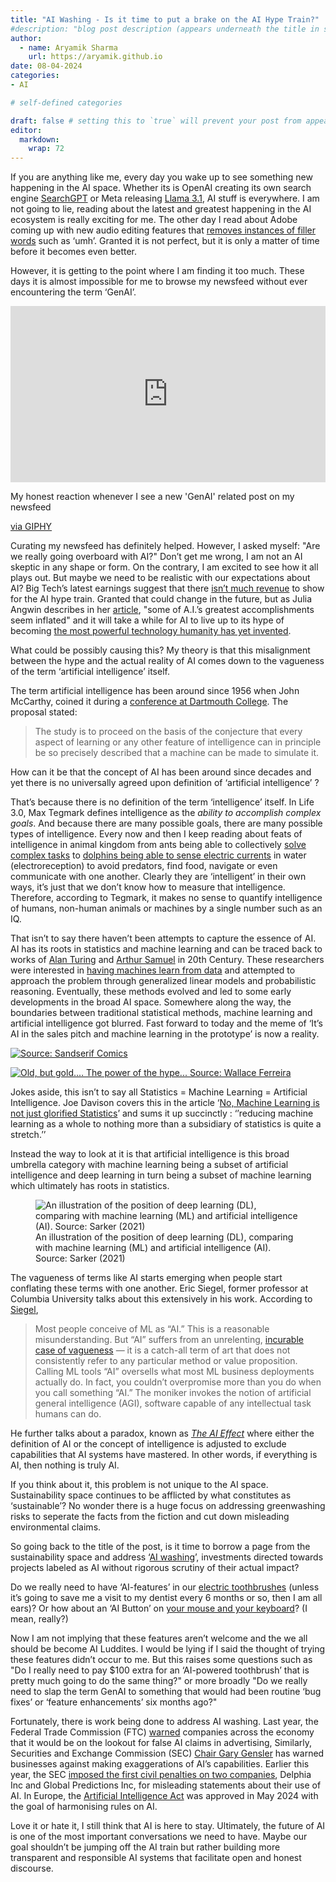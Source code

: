 ```yaml
---
title: "AI Washing - Is it time to put a brake on the AI Hype Train?"
#description: "blog post description (appears underneath the title in smaller text) which is included on the listing page"
author:
  - name: Aryamik Sharma
    url: https://aryamik.github.io
date: 08-04-2024
categories: 
- AI

# self-defined categories

draft: false # setting this to `true` will prevent your post from appearing on your listing page until you're ready!
editor: 
  markdown: 
    wrap: 72
---
```


If you are anything like me, every day you wake up to see something new
happening in the AI space. Whether its is OpenAI creating its own search
engine [SearchGPT](https://openai.com/index/searchgpt-prototype/) or
Meta releasing [Llama 3.1](https://llama.meta.com/), AI stuff is
everywhere. I am not going to lie, reading about the latest and greatest
happening in the AI ecosystem is really exciting for me. The other day I
read about Adobe coming up with new audio editing features that [removes
instances of filler
words](https://research.adobe.com/news/new-ai-features-make-audio-editing-easier/)
such as 'umh'. Granted it is not perfect, but it is only a matter of
time before it becomes even better.

However, it is getting to the point where I am finding it too much.
These days it is almost impossible for me to browse my newsfeed without
ever encountering the term 'GenAI'.

```{=html}
<div style="width:100%;height:0;padding-bottom:56%;position:relative;"><iframe src="https://giphy.com/embed/2Wim5ftHoDdJ1RNpuS" width="100%" height="100%" style="position:absolute" frameBorder="0" class="giphy-embed" allowFullScreen></iframe></div><p>My honest reaction whenever I see a new 'GenAI' related post on my newsfeed</p><p><a href="https://giphy.com/gifs/reaction-2Wim5ftHoDdJ1RNpuS">via GIPHY</a></p>
```
Curating my newsfeed has definitely helped. However, I asked myself:
\"Are we really going overboard with AI?\" Don't get me wrong, I am not
an AI skeptic in any shape or form. On the contrary, I am excited to see
how it all plays out. But maybe we need to be realistic with our
expectations about AI? Big Tech's latest earnings suggest that there
[isn't much
revenue](https://www.ctvnews.ca/business/has-the-ai-bubble-burst-wall-street-wonders-if-artificial-intelligence-will-ever-make-money-1.6987513)
to show for the AI hype train. Granted that could change in the future,
but as Julia Angwin describes in her
[article](https://archive.ph/LlvyG), \"some of A.I.'s greatest
accomplishments seem inflated\" and it will take a while for AI to live
up to its hype of becoming [the most powerful technology humanity has
yet
invented](https://time.com/6344160/a-year-in-time-ceo-interview-sam-altman/).

What could be possibly causing this? My theory is that this misalignment
between the hype and the actual reality of AI comes down to the
vagueness of the term 'artificial intelligence' itself.

The term artificial intelligence has been around since 1956 when John
McCarthy, coined it during a [conference at Dartmouth
College](http://www-formal.stanford.edu/jmc/history/dartmouth/dartmouth.html).
The proposal stated:

> The study is to proceed on the basis of the conjecture that every
> aspect of learning or any other feature of intelligence can in
> principle be so precisely described that a machine can be made to
> simulate it.

How can it be that the concept of AI has been around since decades and
yet there is no universally agreed upon definition of 'artificial
intelligence' ?

That's because there is no definition of the term 'intelligence' itself.
In Life 3.0, Max Tegmark defines intelligence as the *ability to
accomplish complex goals*. And because there are many possible goals,
there are many possible types of intelligence. Every now and then I keep
reading about feats of intelligence in animal kingdom from ants being
able to collectively [solve complex
tasks](https://elifesciences.org/articles/79638#s4) to [dolphins being
able to sense electric
currents](https://journals.biologists.com/jeb/article/226/22/jeb245845/334721/Passive-electroreception-in-bottlenose-dolphins)
in water (electroreception) to avoid predators, find food, navigate or
even communicate with one another. Clearly they are 'intelligent' in
their own ways, it's just that we don't know how to measure that
intelligence. Therefore, according to Tegmark, it makes no sense to
quantify intelligence of humans, non-human animals or machines by a
single number such as an IQ.

That isn't to say there haven't been attempts to capture the essence of
AI. AI has its roots in statistics and machine learning and can be
traced back to works of [Alan
Turing](https://academic.oup.com/mind/article/LIX/236/433/986238?login=false#164226651)
and [Arthur Samuel](https://ieeexplore.ieee.org/document/5389202) in
20th Century. These researchers were interested in [having machines
learn from data](http://aima.cs.berkeley.edu/) and attempted to approach
the problem through generalized linear models and probabilistic
reasoning. Eventually, these methods evolved and led to some early
developments in the broad AI space. Somewhere along the way, the
boundaries between traditional statistical methods, machine learning and
artificial intelligence got blurred. Fast forward to today and the meme
of 'It's AI in the sales pitch and machine learning in the prototype' is
now a reality.\

[![Source: Sandserif
Comics](images/1_x7P7gqjo8k2_bj2rTQWAfg.webp)](https://www.instagram.com/sandserifcomics/)

[![The power of the hype. Source: Wallace
Ferreira](images/1719070480784.jpeg){alt="Old, but gold.… The power of the hype... Source: Wallace Ferreira"}](https://www.linkedin.com/posts/wallace-ferreira-69065910_old-but-gold-the-power-of-the-hype-activity-7210304199601905664-imBH?utm_source=share&utm_medium=member_desktop)

Jokes aside, this isn't to say all Statistics = Machine Learning =
Artificial Intelligence. Joe Davison covers this in the article '[No,
Machine Learning is not just glorified
Statistics](https://towardsdatascience.com/no-machine-learning-is-not-just-glorified-statistics-26d3952234e3)'
and sums it up succinctly : ''reducing machine learning as a whole to
nothing more than a subsidiary of statistics is quite a stretch.''

Instead the way to look at it is that artificial intelligence is this
broad umbrella category with machine learning being a subset of
artificial intelligence and deep learning in turn being a subset of
machine learning which ultimately has roots in statistics.

![An illustration of the position of deep learning (DL), comparing with
machine learning (ML) and artificial intelligence (AI). Source: Sarker
(2021)](images/42979_2021_815_Fig2_HTML.png){alt="An illustration of the position of deep learning (DL), comparing with machine learning (ML) and artificial intelligence (AI). Source: Sarker (2021)"}

The vagueness of terms like AI starts emerging when people start
conflating these terms with one another. Eric Siegel, former professor
at Columbia University talks about this extensively in his work.
According to [Siegel](https://archive.ph/gUOmP),

> Most people conceive of ML as "AI." This is a reasonable
> misunderstanding. But "AI" suffers from an unrelenting, [incurable
> case of
> vagueness](https://www.aimyths.org/the-term-ai-has-a-clear-meaning)
> --- it is a catch-all term of art that does not consistently refer to
> any particular method or value proposition. Calling ML tools "AI"
> oversells what most ML business deployments actually do. In fact, you
> couldn't overpromise more than you do when you call something "AI."
> The moniker invokes the notion of artificial general intelligence
> (AGI), software capable of any intellectual task humans can do.

He further talks about a paradox, known as [*The AI
Effect*](https://cacm.acm.org/opinion/artificial-intelligence-past-and-future/)
where either the definition of AI or the concept of intelligence is
adjusted to exclude capabilities that AI systems have mastered. In other
words, if everything is AI, then nothing is truly AI.

If you think about it, this problem is not unique to the AI space.
Sustainability space continues to be afflicted by what constitutes as
'sustainable'? No wonder there is a huge focus on addressing
greenwashing risks to seperate the facts from the fiction and cut down
misleading environmental claims.

So going back to the title of the post, is it time to borrow a page from
the sustainability space and address '[AI
washing](https://theconversation.com/beware-businesses-claiming-to-use-trailblazing-technology-they-might-just-be-ai-washing-to-snare-investors-226717)',
investments directed towards projects labeled as AI without rigorous
scrutiny of their actual impact?

Do we really need to have 'AI-features' in our [electric
toothbrushes](https://arstechnica.com/gadgets/2024/07/ai-toothbrushes-are-coming-for-your-teeth-and-your-data/)
(unless it's going to save me a visit to my dentist every 6 months or
so, then I am all ears)? Or how about an 'AI Button' on [your mouse and
your
keyboard](https://www.theverge.com/2024/4/17/24132468/logitech-ai-prompt-builder-button)?
(I mean, really?)

Now I am not implying that these features aren't welcome and the we all
should be become AI Luddites. I would be lying if I said the thought of
trying these features didn't occur to me. But this raises some questions
such as \"Do I really need to pay \$100 extra for an 'AI-powered
toothbrush' that is pretty much going to do the same thing?\" or more
broadly \"Do we really need to slap the term GenAI to something that
would had been routine 'bug fixes' or 'feature enhancements' six months
ago?\"

Fortunately, there is work being done to address AI washing. Last year,
the Federal Trade Commission (FTC)
[warned](https://www.ftc.gov/business-guidance/blog/2023/02/keep-your-ai-claims-check)
companies across the economy that it would be on the lookout for false
AI claims in advertising, Similarly, Securities and Exchange Commission
(SEC) [Chair Gary Gensler](https://archive.ph/2pvPH) has warned
businesses against making exaggerations of AI's capabilities. Earlier
this year, the SEC [imposed the first civil penalties on two
companies](https://www.sec.gov/newsroom/press-releases/2024-36), Delphia
Inc and Global Predictions Inc, for misleading
statements about their use of AI. In Europe, the [Artificial
Intelligence
Act](https://www.consilium.europa.eu/en/press/press-releases/2024/05/21/artificial-intelligence-ai-act-council-gives-final-green-light-to-the-first-worldwide-rules-on-ai/)
was approved in May 2024 with the goal of harmonising rules on AI.

Love it or hate it, I still think that AI is here to stay. Ultimately,
the future of AI is one of the most important conversations we need to
have. Maybe our goal shouldn't be jumping off the AI train but rather
building more transparent and responsible AI systems that facilitate
open and honest discourse.
